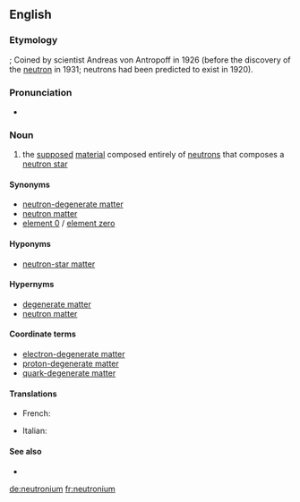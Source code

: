 ==English==
{{wikipedia}}

===Etymology===
{{suffix|lang=en|neutron|ium}}; Coined by scientist Andreas von Antropoff in 1926 (before the discovery of the [[neutron]] in 1931; neutrons had been predicted to exist in 1920).

===Pronunciation===
* {{enPR|no͞o-trōʹnē-əm}}

===Noun===
{{en-noun|-}}

# {{lb|en|physics}} the [[supposed]] [[material]] composed entirely of [[neutron]]s that composes a [[neutron star]]

====Synonyms====
* [[neutron-degenerate matter]]
* [[neutron matter]]
* [[element 0]] / [[element zero]]

====Hyponyms====
* [[neutron-star matter]]

====Hypernyms====
* [[degenerate matter]]
* [[neutron matter]]

====Coordinate terms====
* [[electron-degenerate matter]]
* [[proton-degenerate matter]]
* [[quark-degenerate matter]]

====Translations====
{{trans-top|neutron star material}}
* French: {{t+|fr|neutronium|m}}
{{trans-mid}}
* Italian: {{t|it|neutronio|m}}
{{trans-bottom}}

====See also====
* {{l|en|tetraneutron}}

[[de:neutronium]]
[[fr:neutronium]]
